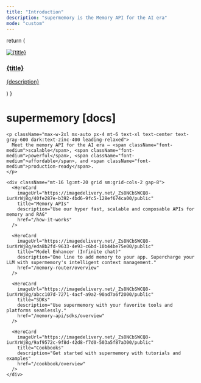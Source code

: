 ```yaml
---
title: "Introduction"
description: "supermemory is the Memory API for the AI era"
mode: "custom"
---
```


  return (
    <a className="group flex flex-col h-full rounded-lg overflow-hidden hover:shadow-lg transition-all duration-300 border border-gray-100 dark:border-zinc-800 hover:border-gray-200 dark:hover:border-zinc-700" href={href}>
      <div className="overflow-hidden">
        <img
          src={imageUrl}
          className="w-full h-48 object-cover transform group-hover:scale-105 transition-all duration-500"
          alt={title}
        />
      </div>
      <div className="p-6">
        <h3 className="text-xl font-semibold text-gray-900 dark:text-zinc-50">{title}</h3>
        <p className="mt-3 text-gray-600 dark:text-zinc-400">{description}</p>
      </div>
    </a>
  )
}

<div className="relative pb-12">

  <div className="px-4 py-16 lg:py-32 max-w-4xl mx-auto">
    <h1 className="text-5xl font-bold text-center text-gray-900 dark:text-zinc-50 tracking-tight">
      supermemory <span className="text-primary font-medium">[docs]</span>
    </h1>

    <p className="max-w-2xl mx-auto px-4 mt-6 text-xl text-center text-gray-600 dark:text-zinc-400 leading-relaxed">
      Meet the memory API for the AI era — <span className="font-medium">scalable</span>, <span className="font-medium">powerful</span>, <span className="font-medium">affordable</span>, and <span className="font-medium">production-ready</span>.
    </p>

    <div className="mt-16 lg:mt-20 grid sm:grid-cols-2 gap-8">
      <HeroCard
        imageUrl="https://imagedelivery.net/_Zs8NCbSWCQ8-iurXrWjBg/40fe287e-b392-4bd6-9fc5-128ef674ca00/public"
        title="Memory APIs"
        description="Use our hyper fast, scalable and composable APIs for memory and RAG"
        href="/how-it-works"
      />

      <HeroCard
        imageUrl="https://imagedelivery.net/_Zs8NCbSWCQ8-iurXrWjBg/eda8b2fd-9633-4e93-c6bd-10b44be75e00/public"
        title="Model Enhancer (Infinite chat)"
        description="One line to add memory to your app. Supercharge your LLM with supermemory's intelligent context management."
        href="/memory-router/overview"
      />

      <HeroCard
        imageUrl="https://imagedelivery.net/_Zs8NCbSWCQ8-iurXrWjBg/abcc107d-7271-4acf-a9a2-90ad7a6f2000/public"
        title="SDKs"
        description="Use supermemory with your favorite tools and platforms seamlessly."
        href="/memory-api/sdks/overview"
      />

      <HeroCard
        imageUrl="https://imagedelivery.net/_Zs8NCbSWCQ8-iurXrWjBg/9af9572c-9f8d-42d8-f7d0-503a5f87a300/public"
        title="Cookbooks"
        description="Get started with supermemory with tutorials and examples"
        href="/cookbook/overview"
      />
    </div>
  </div>
</div>
